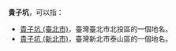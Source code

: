 '''貴子坑'''，可以指：
* [[貴子坑_(臺北市)|貴子坑 (臺北市)]]，臺灣臺北市北投區的一個地名。
* [[貴子坑_(新北市)|貴子坑 (新北市)]]，臺灣新北市泰山區的一個地名。
{{disambig|cat=三字地名消歧义}}